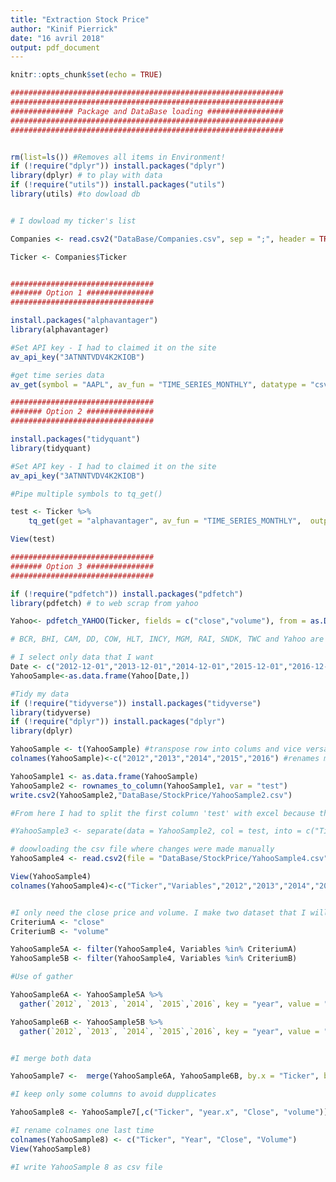 ```yaml
---
title: "Extraction Stock Price"
author: "Kinif Pierrick"
date: "16 avril 2018"
output: pdf_document
---
```


```r
knitr::opts_chunk$set(echo = TRUE)
```


```r

#############################################################
#############################################################
############## Package and DataBase loading #################
#############################################################
#############################################################


rm(list=ls()) #Removes all items in Environment!
if (!require("dplyr")) install.packages("dplyr")
library(dplyr) # to play with data
if (!require("utils")) install.packages("utils")
library(utils) #to dowload db


# I dowload my ticker's list

Companies <- read.csv2("DataBase/Companies.csv", sep = ";", header = TRUE, stringsAsFactors = FALSE)

Ticker <- Companies$Ticker


################################
####### Option 1 ###############
################################

install.packages("alphavantager")
library(alphavantager)

#Set API key - I had to claimed it on the site
av_api_key("3ATNNTVDV4K2KIOB")

#get time series data
av_get(symbol = "AAPL", av_fun = "TIME_SERIES_MONTHLY", datatype = "csv")

################################
####### Option 2 ###############
################################

install.packages("tidyquant")
library(tidyquant)

#Set API key - I had to claimed it on the site
av_api_key("3ATNNTVDV4K2KIOB")

#Pipe multiple symbols to tq_get()

test <- Ticker %>%
    tq_get(get = "alphavantager", av_fun = "TIME_SERIES_MONTHLY",  outputsize = "compact")

View(test)

################################
####### Option 3 ###############
################################

if (!require("pdfetch")) install.packages("pdfetch")
library(pdfetch) # to web scrap from yahoo

Yahoo<- pdfetch_YAHOO(Ticker, fields = c("close","volume"), from = as.Date("2011-12-31"), interval = "1mo")

# BCR, BHI, CAM, DD, COW, HLT, INCY, MGM, RAI, SNDK, TWC and Yahoo are not listed in the Yahoo dataframe. I will have to find another platform to get those data

# I select only data that I want
Date <- c("2012-12-01","2013-12-01","2014-12-01","2015-12-01","2016-12-01")
YahooSample<-as.data.frame(Yahoo[Date,])

#Tidy my data
if (!require("tidyverse")) install.packages("tidyverse")
library(tidyverse) 
if (!require("dplyr")) install.packages("dplyr")
library(dplyr) 

YahooSample <- t(YahooSample) #transpose row into colums and vice versa
colnames(YahooSample)<-c("2012","2013","2014","2015","2016") #renames my colnames

YahooSample1 <- as.data.frame(YahooSample)
YahooSample2 <- rownames_to_column(YahooSample1, var = "test")
write.csv2(YahooSample2,"DataBase/StockPrice/YahooSample2.csv")

#From here I had to split the first column 'test' with excel because the separate function below do not work.... So I will makje an other chunk an restart the process in doowloading the csv file where changes were made manually.

#YahooSample3 <- separate(data = YahooSample2, col = test, into = c("Ticker","Variable"), sep = ".", fill = "left")
```


```r

# doowloading the csv file where changes were made manually
YahooSample4 <- read.csv2(file = "DataBase/StockPrice/YahooSample4.csv", header = TRUE, stringsAsFactors = FALSE )

View(YahooSample4)
colnames(YahooSample4)<-c("Ticker","Variables","2012","2013","2014","2015","2016") #renames my colnames


#I only need the close price and volume. I make two dataset that I will merger after. It is only to make more easy the use of 'gather'
CriteriumA <- "close"
CriteriumB <- "volume"

YahooSample5A <- filter(YahooSample4, Variables %in% CriteriumA)
YahooSample5B <- filter(YahooSample4, Variables %in% CriteriumB)

#Use of gather

YahooSample6A <- YahooSample5A %>%
  gather(`2012`, `2013`, `2014`, `2015`,`2016`, key = "year", value = "Close")

YahooSample6B <- YahooSample5B %>%
  gather(`2012`, `2013`, `2014`, `2015`,`2016`, key = "year", value = "volume")


#I merge both data

YahooSample7 <-  merge(YahooSample6A, YahooSample6B, by.x = "Ticker", by.y = "Ticker")

#I keep only some columns to avoid dupplicates

YahooSample8 <- YahooSample7[,c("Ticker", "year.x", "Close", "volume")]

#I rename colnames one last time
colnames(YahooSample8) <- c("Ticker", "Year", "Close", "Volume")
View(YahooSample8)

#I write YahooSample 8 as csv file
```

